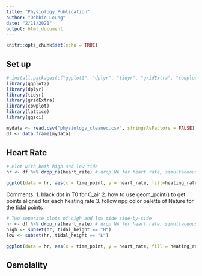 ```yaml
---
title: "Physiology_Publication"
author: "Debbie Leung"
date: "2/11/2021"
output: html_document
---
```


```r
knitr::opts_chunk$set(echo = TRUE)
```

## Set up
```r
# install.packages(c("ggplot2", "dplyr", "tidyr", "gridExtra", "cowplot", "lattice", "ggsci"))
library(ggplot2)
library(dplyr)
library(tidyr)
library(gridExtra)
library(cowplot)
library(lattice)
library(ggsci)
```

```r
mydata <- read.csv("physiology_cleaned.csv", stringsAsFactors = FALSE) %>% na_if("")
df <- data.frame(mydata)
```

## Heart Rate

```r
# Plot with both high and low tide
hr <- df %>% drop_na(heart_rate) # drop NA for heart rate, simultaneously filtering for H and L only

ggplot(data = hr, aes(x = time_point, y = heart_rate, fill=heating_rate)) + stat_boxplot(geom = "errorbar") + geom_boxplot() + geom_point(aes(color=tidal_height), alpha=0.7) + labs(x="time point", y="heart rate (hertz)", fill="warming rate") + theme_bw() + scale_fill_npg()
```

Comments:
1. black dot in T0 for C_air
2. how to use geom_point() to get points aligned for each heating rate
3. follow npg color palette of Nature for the tidal points

```r
# Two separate plots of high and low tide side-by-side
hr <- df %>% drop_na(heart_rate) # drop NA for heart rate, simultaneously filtering for H and L only
high <- subset(hr, tidal_height == "H")
low <- subset(hr, tidal_height == "L")

ggplot(data = hr, aes(x = time_point, y = heart_rate, fill = heating_rate)) + stat_boxplot(geom = "errorbar") + geom_boxplot() + geom_point() + facet_wrap(~tidal_height) + labs(x="time point", y="heart rate (hertz)", fill="warming rate") + theme_bw() + scale_fill_npg()

```

## Osmolality
```r

```

